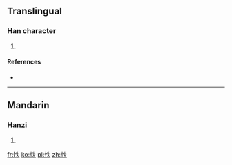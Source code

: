 ==Translingual==

===Han character===
{{Han char|rn=61|rad=心|as=05|sn=8|four=9503<sub>0</sub>|canj=心竹手人 (PHQO)}}

# {{defn|Han|sort=心05}}

====References====
* {{Han ref|kx=0381.170|dkj=10471|dj=0710.020|hdz=42286.050|uh=6022|ud=24610|bh=CCA8|bd=52392}}

----

==Mandarin==

===Hanzi===
{{cmn-hanzi|pin=[[tú]] ([[tu2]])|wg=t'u<sup>2</sup>}}

# {{defn|lang=cmn|sort=心05}}

[[fr:怢]]
[[ko:怢]]
[[pl:怢]]
[[zh:怢]]